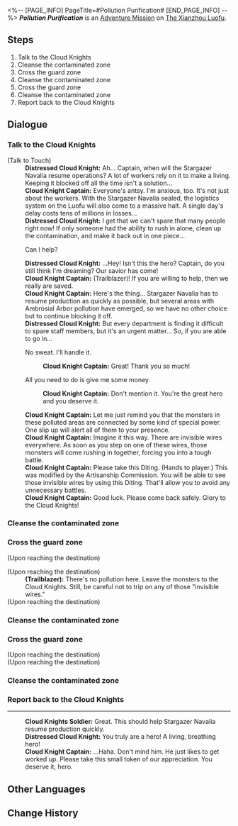 <%-- [PAGE_INFO]
PageTitle=#Pollution Purification#
[END_PAGE_INFO] --%>
{{Stub|Dialogue.}}
{{Mission Infobox
|id            = 4072123
|title         = 
|image         = <!--Mission Pollution Purification.png-->
|type          = Adventure
|event_name    = 
|chapter       = 
|requirements  = {{subst:void|<!--Unknown: {"Type":"Manual"}-->}}
|summary       = <!--official mission summary from Fate's Atlas-->
|characters    = Cloud Knight Captain; Cloud Knights Soldier; Distressed Cloud Knight; Trailblazer
|startLocation = [[The Xianzhou Luofu]] - [[Stargazer Navalia]]
|world         = The Xianzhou Luofu
|area          = Stargazer Navalia
|prev          = 
|next          = 
|rewards       = 
}}
'''''Pollution Purification''''' is an [[Adventure Mission]] on [[The Xianzhou Luofu]].

==Steps==
# Talk to the Cloud Knights
# Cleanse the contaminated zone
# Cross the guard zone
# Cleanse the contaminated zone
# Cross the guard zone
# Cleanse the contaminated zone
# Report back to the Cloud Knights

<!--
==Gameplay Notes==

--><!--
==Trial Character==

-->
==Dialogue==
{{Stub Dialogue}}

===Talk to the Cloud Knights{{subst:void|<!--407212301-->}}===
{{Mission Description|type=adventure|location=Stargazer Navalia|Talk to the Cloud Knights guarding Stargazer Navalia and see if they need any help.}}
{{Dialogue Start}}

;(Talk to Touch)
:'''Distressed Cloud Knight:''' Ah... Captain, when will the Stargazer Navalia resume operations? A lot of workers rely on it to make a living. Keeping it blocked off all the time isn't a solution...
:'''Cloud Knight Captain:''' Everyone's antsy. I'm anxious, too. It's not just about the workers. With the Stargazer Navalia sealed, the logistics system on the Luofu will also come to a massive halt. A single day's delay costs tens of millions in losses...
:'''Distressed Cloud Knight:''' I get that we can't spare that many people right now! If only someone had the ability to rush in alone, clean up the contamination, and make it back out in one piece...
:{{DIcon|Arrow}} Can I help?
:'''Distressed Cloud Knight:''' ...Hey! Isn't this the hero? Captain, do you still think I'm dreaming? Our savior has come!
:'''Cloud Knight Captain:''' (Trailblazer)! If you are willing to help, then we really are saved.
:'''Cloud Knight Captain:''' Here's the thing... Stargazer Navalia has to resume production as quickly as possible, but several areas with Ambrosial Arbor pollution have emerged, so we have no other choice but to continue blocking it off.
:'''Distressed Cloud Knight:''' But every department is finding it difficult to spare staff members, but it's an urgent matter... So, if you are able to go in...
:{{DIcon|Arrow}} No sweat. I'll handle it.
::'''Cloud Knight Captain:''' Great! Thank you so much!
:{{DIcon|Arrow}} All you need to do is give me some money.
::'''Cloud Knight Captain:''' Don't mention it. You're the great hero and you deserve it.
:'''Cloud Knight Captain:''' Let me just remind you that the monsters in these polluted areas are connected by some kind of special power. One slip up will alert all of them to your presence.
:'''Cloud Knight Captain:''' Imagine it this way. There are invisible wires everywhere. As soon as you step on one of these wires, those monsters will come rushing in together, forcing you into a tough battle.
:'''Cloud Knight Captain:''' Please take this Diting. (Hands to player.) This was modified by the Artisanship Commission. You will be able to see those invisible wires by using this Diting. That'll allow you to avoid any unnecessary battles.
:'''Cloud Knight Captain:''' Good luck. Please come back safely. Glory to the Cloud Knights!
{{Dialogue End}}

===Cleanse the contaminated zone{{subst:void|<!--407212302-->}}===
{{Mission Description|type=adventure|location=Stargazer Navalia|update|Cleanse all contamination within the area.}}
{{Dialogue Start}}
{{Dialogue End}}

===Cross the guard zone{{subst:void|<!--407212303-->}}===
{{Mission Description|type=adventure|location=Stargazer Navalia|update|Use the Diting to cross the guard zone and try not to alert any enemies.}}
{{Dialogue Start}}
;(Upon reaching the destination)

;(Upon reaching the destination)
:'''(Trailblazer):''' There's no pollution here. Leave the monsters to the Cloud Knights. Still, be careful not to trip on any of those "invisible wires."
;(Upon reaching the destination)
{{Dialogue End}}

===Cleanse the contaminated zone{{subst:void|<!--407212305-->}}===
{{Mission Description|type=adventure|location=Stargazer Navalia|update|Cleanse all contamination within the area.}}
{{Dialogue Start}}
{{Dialogue End}}

===Cross the guard zone{{subst:void|<!--407212316-->}}===
{{Mission Description|type=adventure|location=Stargazer Navalia|update|Use the Diting to cross the guard zone and try not to alert any enemies.}}
{{Dialogue Start}}
;(Upon reaching the destination)
;(Upon reaching the destination)
{{Dialogue End}}

===Cleanse the contaminated zone{{subst:void|<!--407212307-->}}===
{{Mission Description|type=adventure|location=Stargazer Navalia|update|Cleanse all contamination within the area.}}
{{Dialogue Start}}
{{Dialogue End}}

===Report back to the Cloud Knights{{subst:void|<!--407212308-->}}===
{{Mission Description|type=adventure|location=Stargazer Navalia|update|Report back to the Cloud Knights guarding Stargazer Navalia and claim the rewards for cleansing the contamination.}}
{{Dialogue Start}}
----
:'''Cloud Knights Soldier:''' Great. This should help Stargazer Navalia resume production quickly.
:'''Distressed Cloud Knight:''' You truly are a hero! A living, breathing hero!
:'''Cloud Knight Captain:''' ...Haha. Don't mind him. He just likes to get worked up. Please take this small token of our appreciation. You deserve it, hero.
{{Dialogue End}}

==Other Languages==
{{Other Languages
|en   = Pollution Purification
|zhs  = 污染清理
|zht  = 污染清理
|ja   = 汚染処理
|ko   = 오염 청소
|es   = Limpieza de la contaminación
|fr   = Assainissement de la pollution
|ru   = Очистка от загрязнения
|th   = ชะล้างมลภาวะ
|vi   = Xử Lý Sự Ô Uế
|de   = Verschmutzungsreinigung
|id   = Pembersihan Polusi
|pt   = Purificação de Poluição
}}

==Change History==
{{Change History|1.1}}
